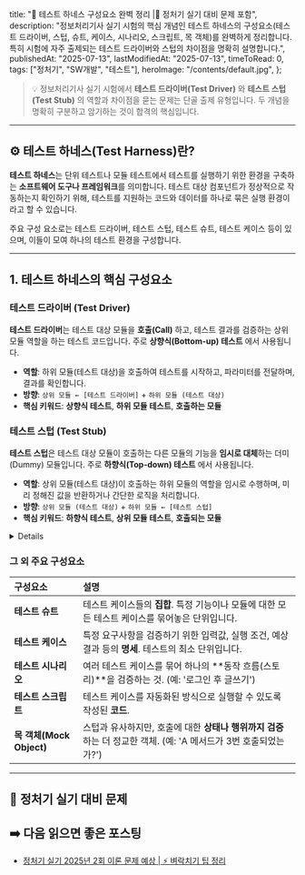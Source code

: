 
  title: "🤖 테스트 하네스 구성요소 완벽 정리 |🚀 정처기 실기 대비 문제 포함",
  description:
    "정보처리기사 실기 시험의 핵심 개념인 테스트 하네스의 구성요소(테스트 드라이버, 스텁, 슈트, 케이스, 시나리오, 스크립트, 목 객체)를 완벽하게 정리합니다. 특히 시험에 자주 출제되는 테스트 드라이버와 스텁의 차이점을 명확히 설명합니다.",
  publishedAt: "2025-07-13",
  lastModifiedAt: "2025-07-13",
  timeToRead: 0,
  tags: ["정처기", "SW개발", "테스트"],
  heroImage: "/contents/default.jpg",
};

> 💡 정보처리기사 실기 시험에서 **테스트 드라이버(Test Driver)** 와 **테스트 스텁(Test Stub)** 의 역할과 차이점을 묻는 문제는 단골 출제 유형입니다. 두 개념을 명확히 구분하고 암기하는 것이 합격의 핵심입니다.

---

## ⚙️ 테스트 하네스(Test Harness)란?

**테스트 하네스**는 단위 테스트나 모듈 테스트에서 테스트를 실행하기 위한 환경을 구축하는 **소프트웨어 도구나 프레임워크**를 의미합니다. 테스트 대상 컴포넌트가 정상적으로 작동하는지 확인하기 위해, 테스트를 지원하는 코드와 데이터를 하나로 묶은 실행 환경이라고 할 수 있습니다.

주요 구성 요소로는 테스트 드라이버, 테스트 스텁, 테스트 슈트, 테스트 케이스 등이 있으며, 이들이 모여 하나의 테스트 환경을 구성합니다.

---

## 1. 테스트 하네스의 핵심 구성요소

### **테스트 드라이버 (Test Driver)**

**테스트 드라이버**는 테스트 대상 모듈을 **호출(Call)** 하고, 테스트 결과를 검증하는 상위 모듈 역할을 하는 테스트 코드입니다. 주로 **상향식(Bottom-up) 테스트** 에서 사용됩니다.

- **역할**: 하위 모듈(테스트 대상)을 호출하여 테스트를 시작하고, 파라미터를 전달하며, 결과를 확인합니다.
- **방향**: `상위 모듈 ← [테스트 드라이버]` + `하위 모듈 (테스트 대상)`
- **핵심 키워드**: **상향식 테스트**, **하위 모듈 테스트**, **호출하는 모듈**

### **테스트 스텁 (Test Stub)**

**테스트 스텁**은 테스트 대상 모듈이 호출하는 다른 모듈의 기능을 **임시로 대체**하는 더미(Dummy) 모듈입니다. 주로 **하향식(Top-down) 테스트** 에서 사용됩니다.

- **역할**: 상위 모듈(테스트 대상)이 호출하는 하위 모듈의 역할을 임시로 수행하며, 미리 정해진 값을 반환하거나 간단한 로직을 처리합니다.
- **방향**: `상위 모듈 (테스트 대상)` + `하위 모듈 ← [테스트 스텁]`
- **핵심 키워드**: **하향식 테스트**, **상위 모듈 테스트**, **호출되는 모듈**

<Details summary="💡 [시험 필살기] 테스트 드라이버 vs. 테스트 스텁 완벽 비교">
  다음 표 하나로 두 개념을 완벽하게 정리할 수 있습니다.

| 구분       | **테스트 드라이버 (Test Driver)**              | **테스트 스텁 (Test Stub)**                         |
| :--------- | :--------------------------------------------- | :-------------------------------------------------- |
| **목적**   | **하위 모듈**을 테스트하기 위해 사용           | **상위 모듈**을 테스트하기 위해 사용                |
| **역할**   | 테스트 대상 모듈을 **호출**하는 상위 모듈 역할 | 테스트 대상 모듈에 의해 **호출되는** 하위 모듈 역할 |
| **테스트** | **상향식(Bottom-up)** 테스트                   | **하향식(Top-down)** 테스트                         |
| **비유**   | 자동차를 운전하는 **운전자(Driver)**           | 주연 배우를 대신하는 **대역(Stub)** 배우            |
| **흐름**   | `드라이버` → `테스트 대상(하위)`               | `테스트 대상(상위)` → `스텁`                        |

</Details>

### **그 외 주요 구성요소**

| 구성요소                 | 설명                                                                                                             |
| :----------------------- | :--------------------------------------------------------------------------------------------------------------- |
| **테스트 슈트**          | 테스트 케이스들의 **집합**. 특정 기능이나 모듈에 대한 모든 테스트 케이스를 묶어놓은 단위입니다.                  |
| **테스트 케이스**        | 특정 요구사항을 검증하기 위한 입력값, 실행 조건, 예상 결과 등의 **명세**. 테스트의 최소 단위입니다.              |
| **테스트 시나리오**      | 여러 테스트 케이스를 묶어 하나의 **동작 흐름(스토리)**을 검증하는 것. (예: '로그인 후 글쓰기')                   |
| **테스트 스크립트**      | 테스트 케이스를 자동화된 방식으로 실행할 수 있도록 작성된 **코드**.                                              |
| **목 객체(Mock Object)** | 스텁과 유사하지만, 호출에 대한 **상태나 행위까지 검증**하는 더 정교한 객체. (예: 'A 메서드가 3번 호출되었는가?') |

---

## 📝 정처기 실기 대비 문제

<ProblemAnswer
  problem="상향식(Bottom-up) 단위 테스트에서, 테스트 대상이 되는 하위 모듈을 호출하고, 파라미터를 전달하며, 모듈의 테스트를 수행하는 상위 모듈 역할을 하는 테스트 하네스 구성요소는 무엇인가?"
  correctAnswer="테스트 드라이버"
/>

<ProblemAnswer
  problem="하향식(Top-down) 단위 테스트에서, 테스트 대상이 되는 상위 모듈이 호출하는 하위 모듈의 기능을 임시로 대체하는 더미(Dummy) 모듈을 무엇이라고 하는가?"
  correctAnswer="테스트 스텁"
/>

<ProblemAnswer
  problem="테스트를 위한 입력값, 실행 조건, 예상 결과의 집합으로, 테스트의 가장 작은 단위를 의미하는 용어는 무엇인가?"
  correctAnswer="테스트 케이스"
/>

## ➡️ 다음 읽으면 좋은 포스팅

- [정처기 실기 2025년 2회 이론 문제 예상 | ⚡️ 벼락치기 팁 정리](/ko/blog/korean-information-processing-engineer-practical-exam-strategy)
